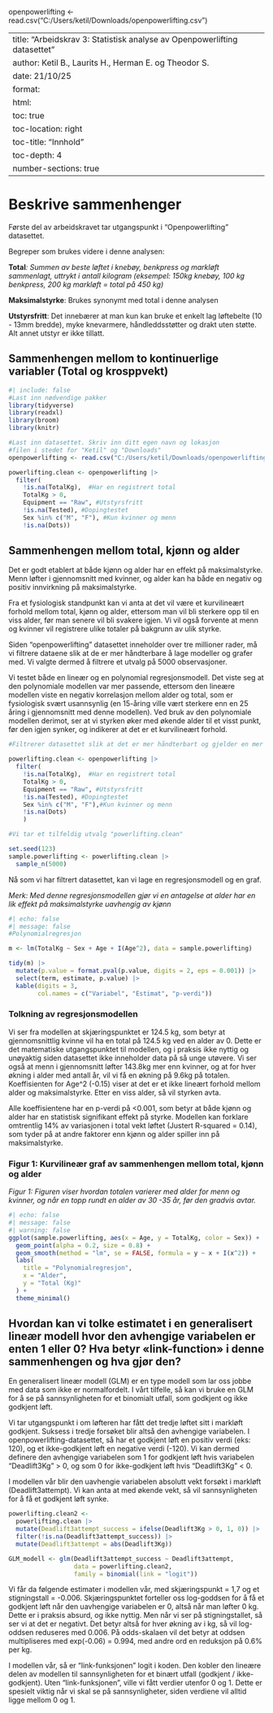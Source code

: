 openpowerlifting \<- read.csv("C:/Users/ketil/Downloads/openpowerlifting.csv")

---
title: "Arbeidskrav 3: Statistisk analyse av Openpowerlifting datasettet"
author: Ketil B., Laurits H., Herman E. og Theodor S.
date: 21/10/25
format:
  html:
    toc: true
    toc-location: right
    toc-title: "Innhold"
    toc-depth: 4
    number-sections: true
---

# Beskrive sammenhenger

Første del av arbeidskravet tar utgangspunkt i "Openpowerlifting" datasettet.

Begreper som brukes videre i denne analysen:

**Total***: Summen av beste løftet i knebøy, benkpress og markløft sammenlagt, uttrykt i antall kilogram (eksempel: 150kg knebøy, 100 kg benkpress, 200 kg markløft = total på 450 kg)*

**Maksimalstyrke**: Brukes synonymt med total i denne analysen

**Utstyrsfritt**: Det innebærer at man kun kan bruke et enkelt lag løftebelte (10 - 13mm bredde), myke knevarmere, håndleddsstøtter og drakt uten støtte. Alt annet utstyr er ikke tillatt.

## Sammenhengen mellom to kontinuerlige variabler (Total og krosppvekt)

```r
#| include: false
#Last inn nødvendige pakker
library(tidyverse)
library(readxl)
library(broom)
library(knitr)

#Last inn datasettet. Skriv inn ditt egen navn og lokasjon
#filen i stedet for "Ketil" og "Downloads"
openpowerlifting <- read.csv("C:/Users/ketil/Downloads/openpowerlifting.csv")
```

```r

powerlifting.clean <- openpowerlifting |>
  filter(
    !is.na(TotalKg),  #Har en registrert total
    TotalKg > 0,
    Equipment == "Raw", #Utstyrsfritt
    !is.na(Tested), #Dopingtestet
    Sex %in% c("M", "F"), #Kun kvinner og menn
    !is.na(Dots))

```

## Sammenhengen mellom total, kjønn og alder

Det er godt etablert at både kjønn og alder har en effekt på maksimalstyrke. Menn løfter i gjennomsnitt med kvinner, og alder kan ha både en negativ og positiv innvirkning på maksimalstyrke.

Fra et fysiologisk standpunkt kan vi anta at det vil være et kurvilineært forhold mellom total, kjønn og alder, ettersom man vil bli sterkere opp til en viss alder, før man senere vil bli svakere igjen. Vi vil også forvente at menn og kvinner vil registrere ulike totaler på bakgrunn av ulik styrke.

Siden "openpowerlifting" datasettet inneholder over tre millioner rader, må vi filtrere dataene slik at de er mer håndterbare å lage modeller og grafer med. Vi valgte dermed å filtrere et utvalg på 5000 observasjoner.

Vi testet både en lineær og en polynomial regresjonsmodell. Det viste seg at den polynomiale modellen var mer passende, ettersom den lineære modellen viste en negativ korrelasjon mellom alder og total, som er fysiologisk svært usannsynlig (en 15-åring ville vært sterkere enn en 25 åring i gjennomsnitt med denne modellen). Ved bruk av den polynomiale modellen derimot, ser at vi styrken øker med økende alder til et visst punkt, før den igjen synker, og indikerer at det er et kurvilineært forhold.

```r
#Filtrerer datasettet slik at det er mer håndterbart og gjelder en mer homogen målgruppe

powerlifting.clean <- openpowerlifting |>
  filter(
    !is.na(TotalKg),  #Har en registrert total
    TotalKg > 0,
    Equipment == "Raw", #Utstyrsfritt
    !is.na(Tested), #Dopingtestet
    Sex %in% c("M", "F"),#Kun kvinner og menn
    !is.na(Dots)
    )

#Vi tar et tilfeldig utvalg "powerlifting.clean"

set.seed(123)
sample.powerlifting <- powerlifting.clean |>
  sample_n(5000)
```

Nå som vi har filtrert datasettet, kan vi lage en regresjonsmodell og en graf.

*Merk: Med denne regresjonsmodellen gjør vi en antagelse at alder har en lik effekt på maksimalstyrke uavhengig av kjønn*

```r
#| echo: false
#| message: false
#Polynomialregresjon

m <- lm(TotalKg ~ Sex + Age + I(Age^2), data = sample.powerlifting)

tidy(m) |>
  mutate(p.value = format.pval(p.value, digits = 2, eps = 0.001)) |>
  select(term, estimate, p.value) |>
  kable(digits = 3,
        col.names = c("Variabel", "Estimat", "p-verdi"))
```

### Tolkning av regresjonsmodellen

Vi ser fra modellen at skjæringspunktet er 124.5 kg, som betyr at gjennomsnittlig kvinne vil ha en total på 124.5 kg ved en alder av 0. Dette er det matematiske utgangspunktet til modellen, og i praksis ikke nyttig og unøyaktig siden datasettet ikke inneholder data på så unge utøvere. Vi ser også at menn i gjennomsnitt løfter 143.8kg mer enn kvinner, og at for hver økning i alder med antall år, vil vi få en økning på 9.6kg på totalen. Koeffisienten for Age\^2 (-0.15) viser at det er et ikke lineært forhold mellom alder og maksimalstyrke. Etter en viss alder, så vil styrken avta.

Alle koeffisientene har en p-verdi på \<0.001, som betyr at både kjønn og alder har en statistisk signifikant effekt på styrke. Modellen kan forklare omtrentlig 14% av variasjonen i total vekt løftet (Justert R-squared = 0.14), som tyder på at andre faktorer enn kjønn og alder spiller inn på maksimalstyrke.

### Figur 1: Kurvilineær graf av sammenhengen mellom total, kjønn og alder

*Figur 1: Figuren viser hvordan totalen varierer med alder for menn og kvinner, og når en topp rundt en alder av 30 -35 år, før den gradvis avtar.*

```r
#| echo: false
#| message: false
#| warning: false
ggplot(sample.powerlifting, aes(x = Age, y = TotalKg, color = Sex)) +
  geom_point(alpha = 0.2, size = 0.8) +
  geom_smooth(method = "lm", se = FALSE, formula = y ~ x + I(x^2)) +
  labs(
    title = "Polynomialregresjon",
    x = "Alder",
    y = "Total (Kg)"
  ) +
  theme_minimal()
```

## Hvordan kan vi tolke estimatet i en generalisert lineær modell hvor den avhengige variabelen er enten 1 eller 0? Hva betyr «link-function» i denne sammenhengen og hva gjør den?

En generalisert lineær modell (GLM) er en type modell som lar oss jobbe med data som ikke er normalfordelt. I vårt tilfelle, så kan vi bruke en GLM for å se på sannsynligheten for et binomialt utfall, som godkjent og ikke godkjent løft.

Vi tar utgangspunkt i om løfteren har fått det tredje løftet sitt i markløft godkjent. Suksess i tredje forsøket blir altså den avhengige variabelen. I openpowerlifting-datasettet, så har et godkjent løft en positiv verdi (eks: 120), og et ikke-godkjent løft en negative verdi (-120). Vi kan dermed definere den avhengige variabelen som 1 for godkjent løft hvis variabelen "Deadlift3Kg" \> 0, og som 0 for ikke-godkjent løft hvis "Deadlift3Kg" \< 0.

I modellen vår blir den uavhengie variabelen absolutt vekt forsøkt i markløft (Deadlift3attempt). Vi kan anta at med økende vekt, så vil sannsynligheten for å få et godkjent løft synke.

```r
powerlifting.clean2 <- 
  powerlifting.clean |>
  mutate(Deadlift3attempt_success = ifelse(Deadlift3Kg > 0, 1, 0)) |>
  filter(!is.na(Deadlift3attempt_success)) |>
  mutate(Deadlift3attempt = abs(Deadlift3Kg))

GLM_modell <- glm(Deadlift3attempt_success ~ Deadlift3attempt,
                  data = powerlifting.clean2,
                  family = binomial(link = "logit"))
```

Vi får da følgende estimater i modellen vår, med skjæringspunkt = 1,7 og et stigningstall = -0.006. Skjæringspunktet forteller oss log-goddsen for å få et godkjent løft når den uavhengige variabelen er 0, altså når man løfter 0 kg. Dette er i praksis absurd, og ikke nyttig. Men når vi ser på stigningstallet, så ser vi at det er negativt. Det betyr altså for hver økning av i kg, så vil log-oddsen reduseres med 0.006. På odds-skalaen vil det betyr at oddsen multipliseres med exp(-0.06) = 0.994, med andre ord en reduksjon på 0.6% per kg.

I modellen vår, så er "link-funksjonen" logit i koden. Den kobler den lineære delen av modellen til sannsynligheten for et binært utfall (godkjent / ikke-godkjent). Uten "link-funksjonen", ville vi fått verdier utenfor 0 og 1. Dette er spesielt viktig når vi skal se på sannsynligheter, siden verdiene vil alltid ligge mellom 0 og 1.

\
